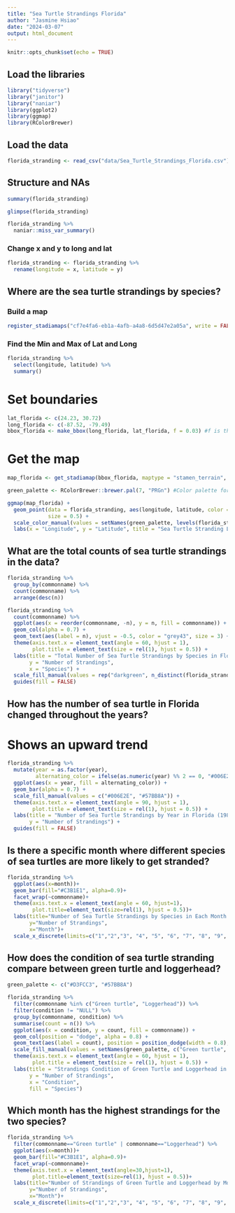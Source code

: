 ```yaml
---
title: "Sea Turtle Strandings Florida"
author: "Jasmine Hsiao"
date: "2024-03-07"
output: html_document
---
```


```r
knitr::opts_chunk$set(echo = TRUE)
```

## Load the libraries
```r
library("tidyverse")
library("janitor")
library("naniar")
library(ggplot2)
library(ggmap)
library(RColorBrewer)
```

## Load the data
```r
florida_stranding <- read_csv("data/Sea_Turtle_Strandings_Florida.csv") %>% clean_names()
```

## Structure and NAs
```r
summary(florida_stranding)
```

```r
glimpse(florida_stranding)
```

```r
florida_stranding %>% 
  naniar::miss_var_summary()
```
### Change x and y to long and lat
```r
florida_stranding <- florida_stranding %>% 
  rename(longitude = x, latitude = y)
```

## Where are the sea turtle strandings by species?
### Build a map
```r
register_stadiamaps("cf7e4fa6-eb1a-4afb-a4a8-6d5d47e2a05a", write = FALSE) #API Key
```

### Find the Min and Max of Lat and Long
```r
florida_stranding %>% 
  select(longitude, latitude) %>% 
  summary()
```
# Set boundaries
```r
lat_florida <- c(24.23, 30.72)
long_florida <- c(-87.52, -79.49)
bbox_florida <- make_bbox(long_florida, lat_florida, f = 0.03) #f is the fraction of the bounding box to add to the range
```

# Get the map
```r
map_florida <- get_stadiamap(bbox_florida, maptype = "stamen_terrain", zoom=7)
```

```r
green_palette <- RColorBrewer::brewer.pal(7, "PRGn") #Color palette for points

ggmap(map_florida) + 
  geom_point(data = florida_stranding, aes(longitude, latitude, color = commonname), 
             size = 0.5) +
  scale_color_manual(values = setNames(green_palette, levels(florida_stranding$commonname))) +
  labs(x = "Longitude", y = "Latitude", title = "Sea Turtle Stranding Locations in Florida by Species")
```
## What are the total counts of sea turtle strandings in the data?
```r
florida_stranding %>% 
  group_by(commonname) %>% 
  count(commonname) %>% 
  arrange(desc(n))
```
```r
florida_stranding %>% 
  count(commonname) %>%
  ggplot(aes(x = reorder(commonname, -n), y = n, fill = commonname)) +
  geom_col(alpha = 0.7) +
  geom_text(aes(label = n), vjust = -0.5, color = "grey43", size = 3) +
  theme(axis.text.x = element_text(angle = 60, hjust = 1),
        plot.title = element_text(size = rel(1), hjust = 0.5)) +
  labs(title = "Total Number of Sea Turtle Strandings by Species in Florida Through the Years by Species",
       y = "Number of Strandings",
       x = "Species") +
  scale_fill_manual(values = rep("darkgreen", n_distinct(florida_stranding$commonname)))+
  guides(fill = FALSE)
```
## How has the number of sea turtle in Florida changed throughout the years?
# Shows an upward trend
```r
florida_stranding %>% 
  mutate(year = as.factor(year),
         alternating_color = ifelse(as.numeric(year) %% 2 == 0, "#006E2E", "#57BB8A")) %>% 
  ggplot(aes(x = year, fill = alternating_color)) +
  geom_bar(alpha = 0.7) +
  scale_fill_manual(values = c("#006E2E", "#57BB8A")) +
  theme(axis.text.x = element_text(angle = 90, hjust = 1),
        plot.title = element_text(size = rel(1), hjust = 0.5)) +
  labs(title = "Number of Sea Turtle Strandings by Year in Florida (1980-2022)",
       y = "Number of Strandings") +
  guides(fill = FALSE)
```


## Is there a specific month where different species of sea turtles are more likely to get stranded?
```r
florida_stranding %>% 
  ggplot(aes(x=month))+
  geom_bar(fill="#C3B1E1", alpha=0.9)+
  facet_wrap(~commonname)+ 
  theme(axis.text.x = element_text(angle = 60, hjust=1),
        plot.title=element_text(size=rel(1), hjust = 0.5))+
  labs(title="Number of Sea Turtle Strandings by Species in Each Month in Florida",
       y="Number of Strandings",
       x="Month")+
  scale_x_discrete(limits=c("1","2","3", "4", "5", "6", "7", "8", "9", "10", "11", "12"))
```

## How does the condition of sea turtle stranding compare between green turtle and loggerhead? 
```r
green_palette <- c("#D3FCC3", "#57BB8A")

florida_stranding %>% 
  filter(commonname %in% c("Green turtle", "Loggerhead")) %>% 
  filter(condition != "NULL") %>% 
  group_by(commonname, condition) %>%
  summarise(count = n()) %>%
  ggplot(aes(x = condition, y = count, fill = commonname)) + 
  geom_col(position = "dodge", alpha = 0.8) +
  geom_text(aes(label = count), position = position_dodge(width = 0.8), vjust = -0.5, color = "grey43", size = 2.5) +
  scale_fill_manual(values = setNames(green_palette, c("Green turtle", "Loggerhead"))) + 
  theme(axis.text.x = element_text(angle = 60, hjust = 1),
        plot.title = element_text(size = rel(1), hjust = 0.5)) +
  labs(title = "Strandings Condition of Green Turtle and Loggerhead in Florida",
       y = "Number of Strandings",
       x = "Condition",
       fill = "Species")
```

## Which month has the highest strandings for the two species?
```r
florida_stranding %>% 
  filter(commonname=="Green turtle" | commonname=="Loggerhead") %>% 
  ggplot(aes(x=month))+
  geom_bar(fill="#C3B1E1", alpha=0.9)+
  facet_wrap(~commonname)+ 
  theme(axis.text.x = element_text(angle=30,hjust=1),
        plot.title=element_text(size=rel(1), hjust = 0.5))+
  labs(title="Number of Strandings of Green Turtle and Loggerhead by Month in Florida",
       y="Number of Strandings",
       x="Month")+
  scale_x_discrete(limits=c("1","2","3", "4", "5", "6", "7", "8", "9", "10", "11", "12"))
```


